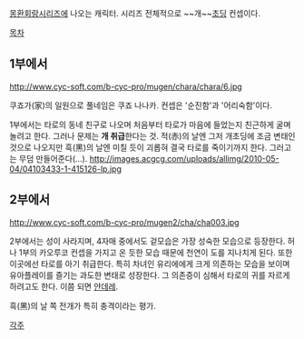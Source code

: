 [[몽환회랑]]시리즈에 나오는 캐릭터. 시리즈 전체적으로 ~~개~~[[초딩]] 컨셉이다.

[[목차]]

== 1부에서 ==
http://www.cyc-soft.com/b-cyc-pro/mugen/chara/chara/6.jpg

쿠죠가(家)의 일원으로 풀네임은 쿠죠 나나카. 컨셉은 '순진함'과 '어리숙함'이다.

1부에서는 타로의 동네 친구로 나오며 처음부터 타로가 마음에 들었는지 친근하게 굴며 놀려고 한다. 그러나 문제는 '''개 취급'''한다는 것.
적(赤)의 날엔 그저 개초딩에 조금 변태인 것으로 나오지만 흑(黑)의 날엔 미칠 듯이 괴롭혀 결국 타로를 죽이기까지 한다. 그러고는 무덤 만들어준다(...).
http://images.acgcg.com/uploads/allimg/2010-05-04/04103433-1-415126-lp.jpg

== 2부에서 ==
http://www.cyc-soft.com/b-cyc-pro/mugen2/cha/cha003.jpg

2부에서는 성이 사라지며, 4자매 중에서도 겉모습은 가장 성숙한 모습으로 등장한다. 허나 1부의 카오루코 컨셉을 가지고 온 듯한 모습 때문에 천연이 도를 지나치게 된다. 또한 이곳에선 타로를 아기 취급한다.
특히 차녀인 유리에에게 크게 의존하는 모습을 보이며 유아플레이를 즐기는 과도한 변태로 성장한다. 그 의존증이 심해서 타로의 귀를 자르게 하려고도 한다. 이쯤 되면 [[얀데레]].

흑(黑)의 날 쪽 전개가 특히 충격이라는 평가.

[[각주]]
